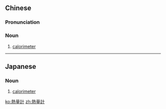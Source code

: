 {{also|热量计}}
==Chinese==
{{zh-forms|s=热量计|type=21}}
{{wikipedia|lang=zh}}

===Pronunciation===
{{zh-pron
|m=rèliàngjì
|c=jit6 loeng6 gai3
|cat=n
}}

===Noun===
{{zh-noun}}

# [[calorimeter]]

----

==Japanese==
{{ja-kanjitab|ねつ|りょう|けい|yomi=on}}

===Noun===
{{ja-noun|ねつりょうけい}}

# [[calorimeter]]

[[ko:熱量計]]
[[zh:熱量計]]